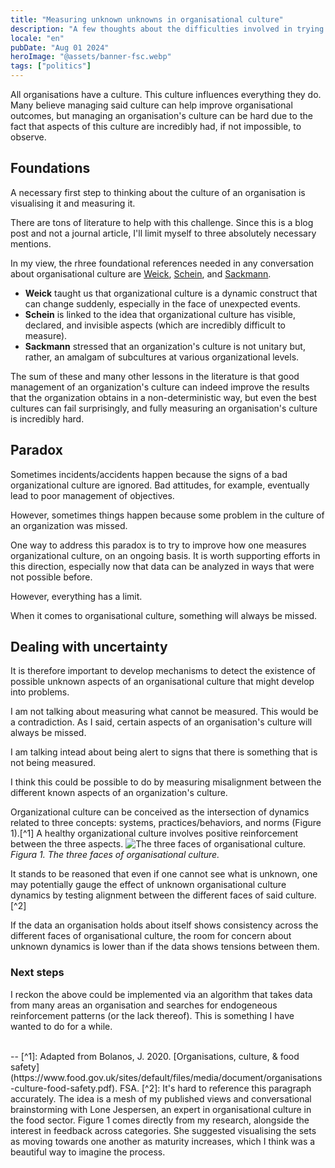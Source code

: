 ```yaml
---
title: "Measuring unknown unknowns in organisational culture"
description: "A few thoughts about the difficulties involved in trying to measure unknown unknowns in organisational culture"
locale: "en"
pubDate: "Aug 01 2024"
heroImage: "@assets/banner-fsc.webp"
tags: ["politics"]
---
```


All organisations have a culture. This culture influences everything they do. Many believe managing said culture can help improve organisational outcomes, but managing an organisation's culture can be hard due to the fact that aspects of this culture are incredibly had, if not impossible, to observe.

## Foundations
A necessary first step to thinking about the culture of an organisation is visualising it and measuring it. 

There are tons of literature to help with this challenge. Since this is a blog post and not a journal article, I'll limit myself to three absolutely necessary mentions.

In my view, the rhree foundational references needed in any conversation about organisational culture are <a href="https://michiganross.umich.edu/faculty-research/faculty/karl-weick" target="_blank">Weick</a>, <a href="https://mitsloan.mit.edu/faculty/directory/edgar-h-schein" target="_blank">Schein</a>, and <a href="https://scholar-google-com.gate3.library.lse.ac.uk/citations?user=58wL0FsAAAAJ" target="_blank">Sackmann</a>.

- **Weick** taught us that organizational culture is a dynamic construct that can change suddenly, especially in the face of unexpected events.
- **Schein** is linked to the idea that organizational culture has visible, declared, and invisible aspects (which are incredibly difficult to measure).
- **Sackmann** stressed that an organization's culture is not unitary but, rather, an amalgam of subcultures at various organizational levels.

The sum of these and many other lessons in the literature is that good management of an organization's culture can indeed improve the results that the organization obtains in a non-deterministic way, but even the best cultures can fail surprisingly, and fully measuring an organisation's culture is incredibly hard.

## Paradox
Sometimes incidents/accidents happen because the signs of a bad organizational culture are ignored. Bad attitudes, for example, eventually lead to poor management of objectives.

However, sometimes things happen because some problem in the culture of an organization was missed. 

One way to address this paradox is to try to improve how one measures organizational culture, on an ongoing basis. It is worth supporting efforts in this direction, especially now that data can be analyzed in ways that were not possible before.

However, everything has a limit.

When it comes to organisational culture, something will always be missed.

## Dealing with uncertainty
It is therefore important to develop mechanisms to detect the existence of possible unknown aspects of an organisational culture that might develop into problems.

I am not talking about measuring what cannot be measured. This would be a contradiction. As I said, certain aspects of an organisation's culture will always be missed. 

I am talking intead about being alert to signs that there is something that is not being measured.

I think this could be possible to do by measuring misalignment between the different known aspects of an organization's culture.

Organizational culture can be conceived as the intersection of dynamics related to three concepts: systems, practices/behaviors, and norms (Figure 1).[^1] A healthy organizational culture involves positive reinforcement between the three aspects.
![The three faces of organisational culture.](/food-safety-culture.webp "Figure 1: The three faces of organisational culture.")
<span className="text-2sm">*Figura 1. The three faces of organisational culture.*</span>

It stands to be reasoned that even if one cannot see what is unknown, one may potentially gauge the effect of unknown organisational culture dynamics by testing alignment between the different faces of said culture.[^2]

If the data an organisation holds about itself shows consistency across the different faces of organisational culture, the room for concern about unknown dynamics is lower than if the data shows tensions between them.

### Next steps
I reckon the above could be implemented via an algorithm that takes data from many areas an organisation and searches for endogeneous reinforcement patterns (or the lack thereof). This is something I have wanted to do for a while.


<br />
--
[^1]: Adapted from Bolanos, J. 2020. [Organisations, culture, & food safety](https://www.food.gov.uk/sites/default/files/media/document/organisations-culture-food-safety.pdf). FSA.
[^2]: It's hard to reference this paragraph accurately. The idea is a mesh of my published views and conversational brainstorming with Lone Jespersen, an expert in organisational culture in the food sector. Figure 1 comes directly from my research, alongside the interest in feedback across categories. She suggested visualising the sets as moving towards one another as maturity increases, which I think was a beautiful way to imagine the process.